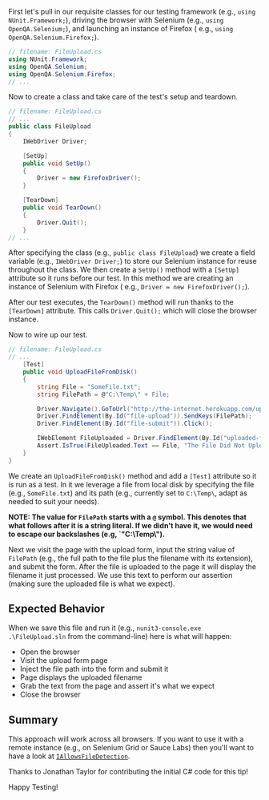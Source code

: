 First let's pull in our requisite classes for our testing framework (e.g., `using NUnit.Framework;`), driving the
browser with Selenium (e.g., `using OpenQA.Selenium;`), and launching an instance of Firefox (
e.g., `using OpenQA.Selenium.Firefox;`).

```csharp
// filename: FileUpload.cs
using NUnit.Framework;
using OpenQA.Selenium;
using OpenQA.Selenium.Firefox;
// ...
```

Now to create a class and take care of the test's setup and teardown.

```csharp
// filename: FileUpload.cs
// ...
public class FileUpload
{
    IWebDriver Driver;

    [SetUp]
    public void SetUp()
    {
        Driver = new FirefoxDriver();
    }

    [TearDown]
    public void TearDown()
    {
        Driver.Quit();
    }
// ...
```

After specifying the class (e.g., `public class FileUpload`) we create a field variable (e.g., `IWebDriver Driver;`) to
store our Selenium instance for reuse throughout the class. We then create a `SetUp()` method with a `[SetUp]` attribute
so it runs before our test. In this method we are creating an instance of Selenium with Firefox (
e.g., `Driver = new FirefoxDriver();`).

After our test executes, the `TearDown()` method will run thanks to the `[TearDown]` attribute. This
calls `Driver.Quit();` which will close the browser instance.

Now to wire up our test.

```csharp
// filename: FileUpload.cs
// ...
    [Test]
    public void UploadFileFromDisk()
    {
        string File = "SomeFile.txt";
        string FilePath = @"C:\Temp\" + File;

        Driver.Navigate().GoToUrl("http://the-internet.herokuapp.com/upload");
        Driver.FindElement(By.Id("file-upload")).SendKeys(FilePath);
        Driver.FindElement(By.Id("file-submit")).Click();

        IWebElement FileUploaded = Driver.FindElement(By.Id("uploaded-files"));
        Assert.IsTrue(FileUploaded.Text == File, "The File Did Not Upload Correctly");
    }
}
```

We create an `UploadFileFromDisk()` method and add a `[Test]` attribute so it is run as a test. In it we leverage a file
from local disk by specifying the file (e.g., `SomeFile.txt`) and its path (e.g., currently set to `C:\Temp\`, adapt as
needed to suit your needs).

**NOTE: The value for `FilePath` starts with a `@` symbol. This denotes that what follows after it is a string literal.
If we didn't have it, we would need to escape our backslashes (e.g, `"C:\\Temp\\").**

Next we visit the page with the upload form, input the string value of `FilePath` (e.g., the full path to the file plus
the filename with its extension), and submit the form. After the file is uploaded to the page it will display the
filename it just processed. We use this text to perform our assertion (making sure the uploaded file is what we expect).

## Expected Behavior

When we save this file and run it (e.g., `nunit3-console.exe .\FileUpload.sln` from the command-line) here is what will
happen:

- Open the browser
- Visit the upload form page
- Inject the file path into the form and submit it
- Page displays the uploaded filename
- Grab the text from the page and assert it's what we expect
- Close the browser

## Summary

This approach will work across all browsers. If you want to use it with a remote instance (e.g., on Selenium Grid or
Sauce Labs) then you'll want to have a look
at [`IAllowsFileDetection`](http://seleniumhq.github.io/selenium/docs/api/dotnet/html/T_OpenQA_Selenium_IAllowsFileDetection.htm).

Thanks to Jonathan Taylor for contributing the initial C# code for this tip!

Happy Testing!
